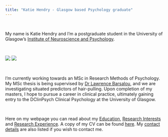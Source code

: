 ```yaml
---
title: "Katie Hendry - Glasgow based Psychology graduate"
---
```


&nbsp;
&nbsp;

My name is Katie Hendry and I'm a postgraduate student in the University of Glasgow's [Institute of Neuroscience and Psychology](http://www.gla.ac.uk/researchinstitutes/neurosciencepsychology/).

&nbsp;
&nbsp;


![](images/graduationpic.jpg)
![](images/posterpic.jpg)

&nbsp;
&nbsp;

I'm currently working towards an MSc in Research Methods of Psychology. My MSc thesis is being supervised by [Dr Lawrence Barsalou](http://barsaloulab.org/lab-members/lawrence-barsalou/), and we are investigating situated predictors of hair-pulling. Upon completion of my masters, I hope to pursue a career in clinical practice, ultimately gaining entry to the DClinPsych Clinical Psychology at the University of Glasgow.

&nbsp;
&nbsp;

Here on my webpage you can read about my [Education](education.html), [Research Interests](researchinterests.html) and [Research Experience](researchexperience.html). A copy of my CV can be found [here](CV Final PDF.pdf). My [contact details](contactdetails.html) are also listed if you wish to contact me.

&nbsp;
&nbsp;
